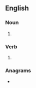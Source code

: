 ==English==

===Noun===
{{head|en|noun plural form}}

# {{plural of|rapture|lang=en}}

===Verb===
{{head|en|verb form}}

# {{en-third-person singular of|rapture}}

===Anagrams===
* {{anagrams|en|partures|pasturer}}